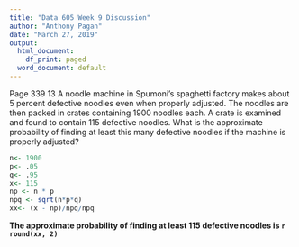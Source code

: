 ```yaml
---
title: "Data 605 Week 9 Discussion"
author: "Anthony Pagan"
date: "March 27, 2019"
output:
  html_document:
    df_print: paged
  word_document: default
---
```

Page 339
13 A noodle machine in Spumoni's spaghetti factory makes about 5 percent defective
noodles even when properly adjusted. The noodles are then packed
in crates containing 1900 noodles each. A crate is examined and found to
contain 115 defective noodles. What is the approximate probability of finding
at least this many defective noodles if the machine is properly adjusted?


```r
n<- 1900
p<- .05
q<- .95
x<- 115
np <- n * p
npq <- sqrt(n*p*q)
xx<- (x - np)/npq/npq
```

**The approximate probability of finding at least 115 defective noodles is `r round(xx, 2)`**